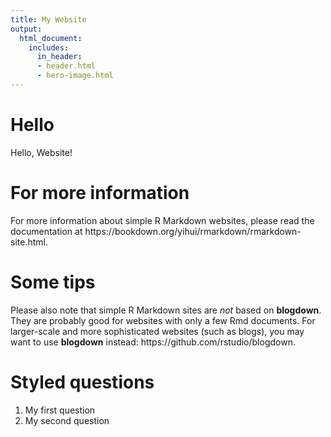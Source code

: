 ```yaml
---
title: My Website
output:
  html_document:
    includes:
      in_header:
      - header.html
      - hero-image.html
---
```


# Hello

Hello, Website!  

# For more information

For more information about simple R Markdown websites, please read the documentation at https://bookdown.org/yihui/rmarkdown/rmarkdown-site.html.  

# Some tips

Please also note that simple R Markdown sites are _not_ based on **blogdown**. They are probably good for websites with only a few Rmd documents. For larger-scale and more sophisticated websites (such as blogs), you may want to use **blogdown** instead: https://github.com/rstudio/blogdown.

# Styled questions

<div class="question">

1. My first question 
1. My second question

</div>